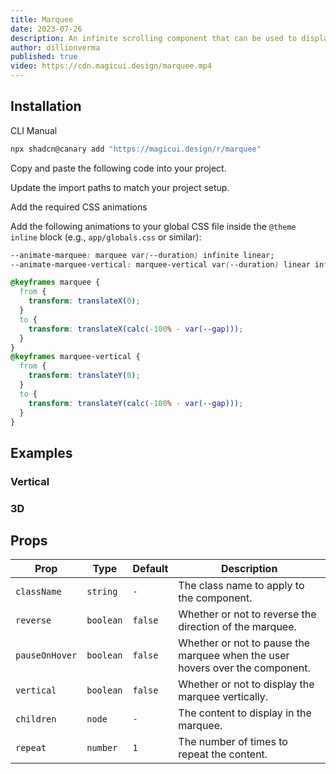 ```yaml
---
title: Marquee
date: 2023-07-26
description: An infinite scrolling component that can be used to display text, images, or videos.
author: dillionverma
published: true
video: https://cdn.magicui.design/marquee.mp4
---
```


<ComponentPreview name="marquee-demo" />

## Installation

<Tabs defaultValue="cli">

<TabsList>
  <TabsTrigger value="cli">CLI</TabsTrigger>
  <TabsTrigger value="manual">Manual</TabsTrigger>
</TabsList>
<TabsContent value="cli">

```bash
npx shadcn@canary add "https://magicui.design/r/marquee"
```

</TabsContent>

<TabsContent value="manual">

<Steps>

<Step>Copy and paste the following code into your project.</Step>

<ComponentSource name="marquee" />

<Step>Update the import paths to match your project setup.</Step>

<Step>Add the required CSS animations</Step>

Add the following animations to your global CSS file inside the `@theme inline` block (e.g., `app/globals.css` or similar):

```css
--animate-marquee: marquee var(--duration) infinite linear;
--animate-marquee-vertical: marquee-vertical var(--duration) linear infinite;

@keyframes marquee {
  from {
    transform: translateX(0);
  }
  to {
    transform: translateX(calc(-100% - var(--gap)));
  }
}
@keyframes marquee-vertical {
  from {
    transform: translateY(0);
  }
  to {
    transform: translateY(calc(-100% - var(--gap)));
  }
}
```

</Steps>

</TabsContent>

</Tabs>

## Examples

### Vertical

<ComponentPreview name="marquee-demo-vertical" />

### 3D

<ComponentPreview name="marquee-3d" />

## Props

| Prop           | Type      | Default | Description                                                                  |
| -------------- | --------- | ------- | ---------------------------------------------------------------------------- |
| `className`    | `string`  | `-`     | The class name to apply to the component.                                    |
| `reverse`      | `boolean` | `false` | Whether or not to reverse the direction of the marquee.                      |
| `pauseOnHover` | `boolean` | `false` | Whether or not to pause the marquee when the user hovers over the component. |
| `vertical`     | `boolean` | `false` | Whether or not to display the marquee vertically.                            |
| `children`     | `node`    | `-`     | The content to display in the marquee.                                       |
| `repeat`       | `number`  | `1`     | The number of times to repeat the content.                                   |
